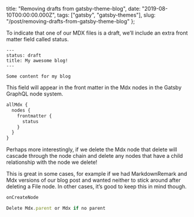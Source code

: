   title: "Removing drafts from gatsby-theme-blog",
  date: "2019-08-10T00:00:00.000Z",
  tags: ["gatsby", "gatsby-themes"],
  slug: "/post/removing-drafts-from-gatsby-theme-blog"
};

To indicate that one of our MDX files is a draft, we’ll
include an extra front matter field called status.

```
---
status: draft
title: My awesome blog!
---

Some content for my blog
```

This field will appear in the front matter in the Mdx nodes
in the Gatsby GraphQL node system.

```graphql
allMdx {
  nodes {
    frontmatter {
      status
    }
  }
}
```

Perhaps more interestingly, if we delete the Mdx node that
delete will cascade through the node chain and delete any
nodes that have a child relationship with the node we
delete!

This is great in some cases, for example if we had
MarkdownRemark and Mdx versions of our blog post and wanted
neither to stick around after deleting a File node. In other
cases, it’s good to keep this in mind though.

```js
onCreateNode

Delete Mdx.parent or Mdx if no parent
```
